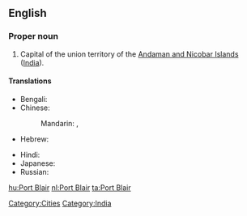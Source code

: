 ==English==
{{wikipedia}}

===Proper noun===
{{en-proper noun}}

# Capital of the union territory of the [[Andaman and Nicobar Islands]] ([[India]]).

====Translations====
{{trans-top|capital of Andaman and Nicobar Islands, India}}
* Bengali: {{t|bn|পোর্ট ব্লেয়ার|sc=Beng|xs=Bengali}}
* Chinese:
*: Mandarin: {{t|cmn|布萊爾港|sc=Hani}},  {{t|cmn|布莱尔港|tr=Bùlái'ěr-Gǎng|sc=Hani}}
* Hebrew: {{t|he|פורט בלייר}}
{{trans-mid}}
* Hindi: {{t|hi|पोर्ट ब्लेयर|tr=pōrṭ blēyar|xs=Hindi}}
* Japanese: {{t|ja|ポートブレア|tr=Pōtoburea}}
* Russian: {{t|ru|Порт-Блэр|m|tr=Port-Bler}}
{{trans-bottom}}

[[Category:Cities]]
[[Category:India]]

[[hu:Port Blair]]
[[nl:Port Blair]]
[[ta:Port Blair]]